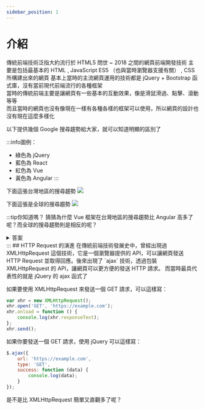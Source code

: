 ```yaml
---
sidebar_position: 1
---
```


# 介紹

傳統前端技術泛指大約流行於 HTML5 問世 ~ 2018 之間的網頁前端開發技術
主要是包括最基本的 HTML , JavaScript ES5 （也與當時瀏覽器支援有關） , CSS 所構建出來的網頁
基本上當時的主流網頁運用的技術都是 jQuery + Bootstrap 函式庫，沒有當前現代前端流行的各種框架  
當時的傳統前端主要是讓網頁有一些基本的互動效果，像是滑鼠滑過、點擊、滾動等等  
而且當時的網頁也沒有像現在一樣有各種各樣的框架可以使用，所以網頁的設計也沒有現在這麼多樣化

以下提供幾個 Google 搜尋趨勢給大家，就可以知道明顯的區別了

:::info圖例：
- 綠色為 jQuery
- 藍色為 React
- 紅色為 Vue
- 黃色為 Angular
:::

下面這張台灣地區的搜尋趨勢
![](.intro_images/22f8dcb6.png)

下面這張是全球的搜尋趨勢
![](.intro_images/127f08e6.png)

:::tip你知道嗎？
猜猜為什麼 Vue 框架在台灣地區的搜尋趨勢比 Angular 高多了呢？而全球的搜尋趨勢則是相反的呢？
<details>
    <summary>答案</summary>
    <div>
        這是因為 Vue 的作者尤雨溪是大陸人，因此在中文使用地區不論是文檔或是社群都比較活躍，台灣也有非常大量的 Vue 開發者，所以在台灣地區的搜尋趨勢比較高
    </div>
</details>
:::
## HTTP Request 的演進
在傳統前端技術發展史中，曾經出現過 XMLHttpRequest 這個技術，它是一個瀏覽器提供的 API，可以讓網頁發送 HTTP Request 並取得回應。後來出現了 `ajax` 技術，透過包裝 XMLHttpRequest 的 API，讓網頁可以更方便的發送 HTTP 請求。
而當時最具代表性的就是 jQuery 的 ajax 函式了

如果要使用 XMLHttpRequest 來發送一個 GET 請求，可以這樣寫：
```js
var xhr = new XMLHttpRequest();
xhr.open('GET', 'https://example.com');
xhr.onload = function () {
    console.log(xhr.responseText);
};
xhr.send();
```

如果你要發送一個 GET 請求，使用 jQuery 可以這樣寫：
```js
$.ajax({
    url: 'https://example.com',
    type: 'GET',
    success: function (data) {
        console.log(data);
    }
});
```
是不是比 XMLHttpRequest 簡單又直觀多了呢？